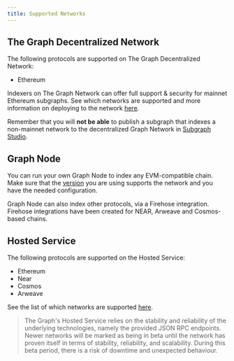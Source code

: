 ```yaml
---
title: Supported Networks
---
```


## The Graph Decentralized Network

The following protocols are supported on The Graph Decentralized Network:

- Ethereum

Indexers on The Graph Network can offer full support & security for mainnet Ethereum subgraphs. See which networks are supported and more information on deploying to the network [here](/deploying/deploying-a-subgraph-to-studio).

Remember that you will **not be able** to publish a subgraph that indexes a non-mainnet network to the decentralized Graph Network in [Subgraph Studio](/deploying/subgraph-studio).

## Graph Node

You can run your own Graph Node to index any EVM-compatible chain. Make sure that the [version](https://github.com/graphprotocol/graph-node/releases) you are using supports the network and you have the needed configuration.

Graph Node can also index other protocols, via a Firehose integration. Firehose integrations have been created for NEAR, Arweave and Cosmos-based chains.

## Hosted Service

The following protocols are supported on the Hosted Service:

- Ethereum
- Near
- Cosmos
- Arweave

See the list of which networks are supported [here](/deploying/deploying-a-subgraph-to-hosted).

> The Graph's Hosted Service relies on the stability and reliability of the underlying technologies, namely the provided JSON RPC endpoints. Newer networks will be marked as being in beta until the network has proven itself in terms of stability, reliability, and scalability. During this beta period, there is a risk of downtime and unexpected behaviour.
